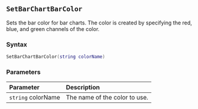 ::: {.minipage data-latex="{\textwidth}"}
## `SetBarChartBarColor`

Sets the bar color for bar charts. The color is created by specifying the red, blue, and green channels of the color.

### Syntax {-}

``` .lua
SetBarChartBarColor(string colorName)
```

### Parameters {-}

**Parameter** | **Description**
| :-- | :-- |
| `string` colorName | The name of the color to use. |
:::

